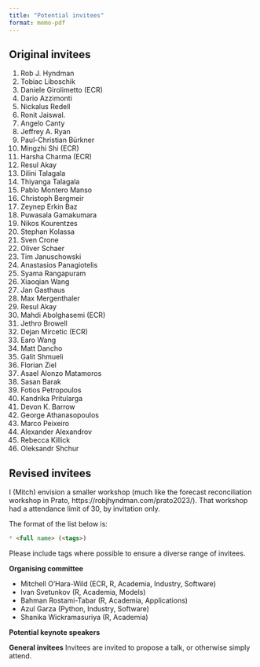 ```yaml
---
title: "Potential invitees"
format: memo-pdf
--- 
```


## Original invitees

1. Rob J. Hyndman
4. Tobiac Liboschik
5. Daniele Girolimetto (ECR)
6. Dario Azzimonti
7. Nickalus Redell
8. Ronit Jaiswal.
9. Angelo Canty
10. Jeffrey A. Ryan
11. Paul-Christian Bürkner
12. Mingzhi Shi (ECR)
13. Harsha Charma (ECR)
14. Resul Akay
15. Dilini Talagala
16. Thiyanga Talagala
17. Pablo Montero Manso
18. Christoph Bergmeir
19. Zeynep Erkin Baz
20. Puwasala Gamakumara
21. Nikos Kourentzes
22. Stephan Kolassa
23. Sven Crone
24. Oliver Schaer
25. Tim Januschowski
26. Anastasios Panagiotelis
27. Syama Rangapuram
28. Xiaoqian Wang
29. Jan Gasthaus
32. Max Mergenthaler
33. Resul Akay
34. Mahdi Abolghasemi (ECR)
35. Jethro Browell
36. Dejan Mircetic (ECR)
37. Earo Wang
38. Matt Dancho
39. Galit Shmueli
40. Florian Ziel
41. Asael Alonzo Matamoros
42. Sasan Barak
43. Fotios Petropoulos
44. Kandrika Pritularga
45. Devon K. Barrow
46. George Athanasopoulos
47. Marco Peixeiro
48. Alexander Alexandrov
49. Rebecca Killick
50. Oleksandr Shchur

## Revised invitees

I (Mitch) envision a smaller workshop (much like the forecast reconciliation workshop in Prato, https://robjhyndman.com/prato2023/).
That workshop had a attendance limit of 30, by invitation only.

The format of the list below is:
```md
* <full name> (<tags>)
```

Please include tags where possible to ensure a diverse range of invitees.

**Organising committee**

* Mitchell O'Hara-Wild (ECR, R, Academia, Industry, Software)
* Ivan Svetunkov (R, Academia, Models)
* Bahman Rostami-Tabar (R, Academia, Applications)
* Azul Garza (Python, Industry, Software)
* Shanika Wickramasuriya (R, Academia)
<!-- * Franz Király (Python) -->

**Potential keynote speakers**

**General invitees**
Invitees are invited to propose a talk, or otherwise simply attend.
